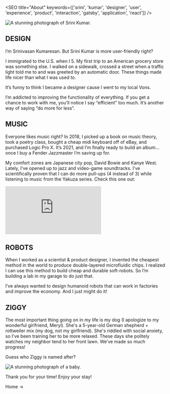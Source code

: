 
<SEO title="About" keywords={['srini', 'kumar', 'designer', 'user', 'experience', 'product', 'interaction', 'gatsby', 'application', 'react']} />

<img src={me} alt="A stunning photograph of Srini Kumar." class="center"/>

## DESIGN

I’m Srinivasan Kumaresan. But Srini Kumar is more user-friendly right?

I immigrated to the U.S. when I 5. My first trip to an American grocery store was something else. I walked on a sidewalk, crossed a street when a traffic light told me to and was greeted by an automatic door. These things made life nicer than what I was used to.

It’s funny to think I became a designer cause I went to my local Vons. 

I’m addicted to improving the functionality of everything. If you get a chance to work with me, you’ll notice I say “efficient” too much. It’s another way of saying “do more for less”.


## MUSIC

Everyone likes music right? In 2018, I picked up a book on music theory, took a poetry class, bought a cheap midi keyboard off of eBay, and purchased Logic Pro X. It’s 2021, and I’m finally ready to build an album… once I buy a Fender Jazzmaster I’m saving up for. 

My comfort zones are Japanese city pop, David Bowie and Kanye West. Lately, I’ve opened up to jazz and video-game soundtracks. I’ve scientifically proven that I can do more pull-ups (4 instead of 3) while listening to music from the Yakuza series. Check this one out:

<div class="center"> 
    <iframe src="https://www.youtube-nocookie.com/embed/VD6__C2Ht6M" frameborder="0" allow="accelerometer; autoplay; clipboard-write; encrypted-media; gyroscope; picture-in-picture" allowfullscreen ></iframe>
</div>

## ROBOTS

When I worked as a scientist & product designer, I invented the cheapest method in the world to produce double-layered microfluidic chips. I realized I can use this method to build cheap and durable soft-robots. So I’m building a lab in my garage to do just that.

I’ve always wanted to design humanoid robots that can work in factories and improve the economy. And I just might do it!

## ZIGGY

The most important thing going on in my life is my dog (I apologize to my wonderful girlfriend, Meryl). 
She's a 5-year-old German shepherd + rottweiler mix (my dog, not my girlfriend). 
She's riddled with social anxiety, so I've been training her to be more relaxed. 
These days she politely watches my neighbor tend to her front lawn. We’ve made so much progress!

Guess who Ziggy is named after?

<img src={ziggy} alt="A stunning photograph of a baby." class="center" />

Thank you for your time! Enjoy your stay!
<Link to="/">Home -></Link>



